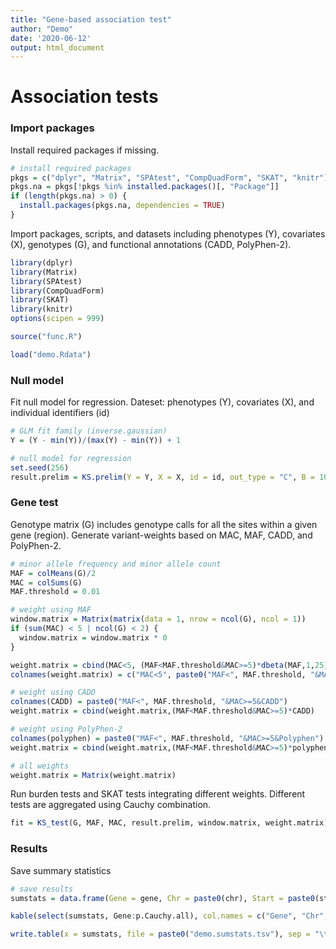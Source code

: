 ```yaml
---
title: "Gene-based association test"
author: "Demo"
date: '2020-06-12'
output: html_document
---
```


# Association tests

### Import packages

Install required packages if missing.

```r
# install required packages
pkgs = c("dplyr", "Matrix", "SPAtest", "CompQuadForm", "SKAT", "knitr")
pkgs.na = pkgs[!pkgs %in% installed.packages()[, "Package"]]
if (length(pkgs.na) > 0) {
  install.packages(pkgs.na, dependencies = TRUE)
}
```

Import packages, scripts, and datasets including phenotypes (Y), covariates (X), genotypes (G), and functional annotations (CADD, PolyPhen-2).

```r
library(dplyr)
library(Matrix)
library(SPAtest)
library(CompQuadForm)
library(SKAT)
library(knitr)
options(scipen = 999)

source("func.R")

load("demo.Rdata")
```

### Null model

Fit null model for regression.
Dateset: phenotypes (Y), covariates (X), and individual identifiers (id)

```r
# GLM fit family (inverse.gaussian)
Y = (Y - min(Y))/(max(Y) - min(Y)) + 1

# null model for regression
set.seed(256)
result.prelim = KS.prelim(Y = Y, X = X, id = id, out_type = "C", B = 1000, model = "inverse.gaussian")
```

### Gene test

Genotype matrix (G) includes genotype calls for all the sites within a given gene (region). Generate variant-weights based on MAC, MAF, CADD, and PolyPhen-2.

```r
# minor allele frequency and minor allele count
MAF = colMeans(G)/2
MAC = colSums(G)
MAF.threshold = 0.01

# weight using MAF
window.matrix = Matrix(matrix(data = 1, nrow = ncol(G), ncol = 1))
if (sum(MAC) < 5 | ncol(G) < 2) {
  window.matrix = window.matrix * 0
}

weight.matrix = cbind(MAC<5, (MAF<MAF.threshold&MAC>=5)*dbeta(MAF,1,25), (MAF>=MAF.threshold)*dbeta(MAF,1,25))
colnames(weight.matrix) = c("MAC<5", paste0("MAF<", MAF.threshold, "&MAC>=5&Beta"), paste0("MAF>=", MAF.threshold ,"&Beta"))

# weight using CADD
colnames(CADD) = paste0("MAF<", MAF.threshold, "&MAC>=5&CADD")
weight.matrix = cbind(weight.matrix,(MAF<MAF.threshold&MAC>=5)*CADD)

# weight using PolyPhen-2
colnames(polyphen) = paste0("MAF<", MAF.threshold, "&MAC>=5&Polyphen")
weight.matrix = cbind(weight.matrix,(MAF<MAF.threshold&MAC>=5)*polyphen)

# all weights
weight.matrix = Matrix(weight.matrix)
```

Run burden tests and SKAT tests integrating different weights. 
Different tests are aggregated using Cauchy combination. 

```r
fit = KS_test(G, MAF, MAC, result.prelim, window.matrix, weight.matrix)
```

### Results

Save summary statistics

```r
# save results
sumstats = data.frame(Gene = gene, Chr = paste0(chr), Start = paste0(start), End = paste0(end), p.Cauchy.all = fit$p.KS, p.Cauchy.common = fit$p.KS.common, p.Cauchy.rare = fit$p.KS.rare, fit$p.individual, stringsAsFactors = F, check.names = F)

kable(select(sumstats, Gene:p.Cauchy.all), col.names = c("Gene", "Chr", "Start", "End", "P-value"), caption = paste0("Summary statistics for ", gene), digits = 10, format.args = list(scientific = T))

write.table(x = sumstats, file = paste0("demo.sumstats.tsv"), sep = "\t", quote = F, row.names = F, col.names = T)
```


